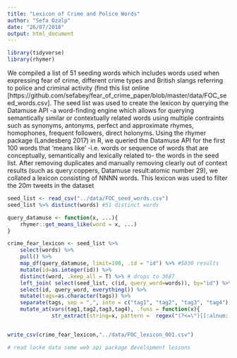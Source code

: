 ```yaml
---
title: "Lexicon of Crime and Police Words"
author: "Sefa Ozalp"
date: "26/07/2018"
output: html_document
---
```


```r
library(tidyverse)
library(rhymer)
```


We compiled a list of 51 seeding words which includes words used when expressing fear of crime, different crime types and British slangs referring to police and criminal activity (find this list online [https://github.com/sefabey/fear_of_crime_paper/blob/master/data/FOC_seed_words.csv]. The seed list was used to create the lexicon by querying the Datamuse API -a word-finding engine which allows for querying semantically similar or contextually related words using multiple contraints such as synonyms, antonyms, perfect and approximate rhymes, homophones, frequent followers, direct holonyms. Using the rhymer package (Landesberg 2017) in R, we queried the Datamuse API for the first 100 words that 'means like' -i.e. words or sequence of words that are conceptually, semantically and lexically related to- the words in the seed list. After removing duplicates and manually removing clearly out of context results (such as query:coppers, Datamuse result:atomic number 29), we collated a lexicon consisting of NNNN words. This lexicon was used to filter the 20m tweets in the dataset 

```r

seed_list <- read_csv("../data/FOC_seed_words.csv")
seed_list %>% distinct(words) #51 distinct words
```

```r

query_datamuse <- function(x, ...){
    rhymer::get_means_like(word = x, ...)
}

crime_fear_lexicon <- seed_list %>% 
    select(words) %>%
    pull() %>%  
    map_df(query_datamuse, limit=100, .id = "id") %>% #5030 results
    mutate(id=as.integer(id)) %>% 
    distinct(word, .keep_all = T) %>% # drops to 3687
    left_join( select(seed_list, c(id, query_word=words)), by="id") %>% 
    select(id, query_word, everything()) %>% 
    mutate(tags=as.character(tags)) %>% 
    separate(tags, sep = ",", into = c("tag1", "tag2", "tag3", "tag4")) %>% 
    mutate_at(vars(tag1,tag2,tag3,tag4), .funs = function(x){
              str_extract(string=x, pattern =  regex("(?<=\")[[:alnum:]]+(?=\")"))})


write_csv(crime_fear_lexicon,"../data/FOC_lexicon_001.csv")

# read locke data some web api package development lessons 
```


